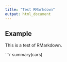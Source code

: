 ```yaml
---
title: "Test RMarkdown"
output: html_document
---
```


## Example

This is a test of RMarkdown.

```r
summary(cars)
